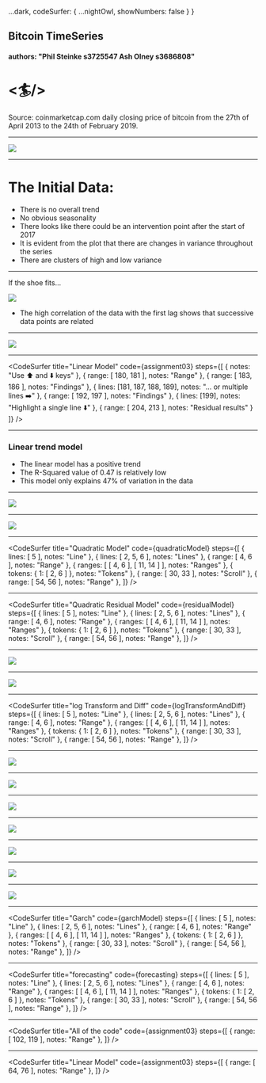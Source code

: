


  ...dark,
  codeSurfer: {
    ...nightOwl,
    showNumbers: false
  }
}

## Bitcoin TimeSeries
#### authors: "Phil Steinke s3725547 Ash Olney s3686808"
# <🏄/>

Source: coinmarketcap.com 
daily closing price of bitcoin from the 27th of April 2013 to the 24th of February 2019.

---

![](./assets/1-bitcoin-initial.png)

---
# The Initial Data:

- There is no overall trend
  <!-- - There was positive trend until late 2017 -->
- No obvious seasonality
- There looks like there could be an intervention point after the start of 2017
- It is evident from the plot that there are changes in variance throughout the series
- There are clusters of high and low variance

---

If the shoe fits...

![](./assets/2-neighbour-scatter.png)

- The high correlation of the data with the first lag shows that successive data points are related

---

![](./assets/3-linear.png)

---

<CodeSurfer
  title="Linear Model"
  code={assignment03}
  steps={[
    { notes: "Use ⬆️ and ⬇️ keys" },
    { range: [ 180, 181 ], notes: "Range" },
    { range: [ 183, 186 ], notes: "Findings" },
    { lines: [181, 187, 188, 189], notes: "... or multiple lines ➡️" },
    { range: [ 192, 197 ], notes: "Findings" },
    { lines: [199], notes: "Highlight a single line ⬇️" },
    { range: [ 204, 213 ], notes: "Residual results" }
  ]}
/>

---

### Linear trend model

- The linear model has a positive trend
- The R-Squared value of 0.47 is relatively low
- This model only explains 47% of variation in the data

---

![](./assets/4-linear-residual.png)

---

![](./assets/5-quadratic-model.png)

---
<CodeSurfer
  title="Quadratic Model"
  code={quadraticModel}
  steps={[
    { lines: [ 5 ], notes: "Line" },
    { lines: [ 2, 5, 6 ], notes: "Lines" },
    { range: [ 4, 6 ], notes: "Range" },
    { ranges: [ [ 4, 6 ], [ 11, 14 ] ], notes: "Ranges" },
    { tokens: { 1: [ 2, 6 ] }, notes: "Tokens" },
    { range: [ 30, 33 ], notes: "Scroll" },
    { range: [ 54, 56 ], notes: "Range" },
  ]}
/>

---

<CodeSurfer
  title="Quadratic Residual Model"
  code={residualModel}
  steps={[
    { lines: [ 5 ], notes: "Line" },
    { lines: [ 2, 5, 6 ], notes: "Lines" },
    { range: [ 4, 6 ], notes: "Range" },
    { ranges: [ [ 4, 6 ], [ 11, 14 ] ], notes: "Ranges" },
    { tokens: { 1: [ 2, 6 ] }, notes: "Tokens" },
    { range: [ 30, 33 ], notes: "Scroll" },
    { range: [ 54, 56 ], notes: "Range" },
  ]}
/>

---
![](./assets/6-quadratic-residual.png)

---

![](./assets/7-confidence-interval-lambda.png)

---
<CodeSurfer
  title="log Transform and Diff"
  code={logTransformAndDiff}
  steps={[
    { lines: [ 5 ], notes: "Line" },
    { lines: [ 2, 5, 6 ], notes: "Lines" },
    { range: [ 4, 6 ], notes: "Range" },
    { ranges: [ [ 4, 6 ], [ 11, 14 ] ], notes: "Ranges" },
    { tokens: { 1: [ 2, 6 ] }, notes: "Tokens" },
    { range: [ 30, 33 ], notes: "Scroll" },
    { range: [ 54, 56 ], notes: "Range" },
  ]}
/>

---

![](./assets/8-log-transform.png)

---


![](./assets/9-log-diff1.png)

---

![](./assets/10-mcleod.png)

---

![](./assets/11-qq-log-diff1.png)



---

![](./assets/12-absolute-transform.png)

---

![](./assets/13-square-transform.png)

---

![](./assets/14-arima.png)


---
<CodeSurfer
  title="Garch"
  code={garchModel}
  steps={[
    { lines: [ 5 ], notes: "Line" },
    { lines: [ 2, 5, 6 ], notes: "Lines" },
    { range: [ 4, 6 ], notes: "Range" },
    { ranges: [ [ 4, 6 ], [ 11, 14 ] ], notes: "Ranges" },
    { tokens: { 1: [ 2, 6 ] }, notes: "Tokens" },
    { range: [ 30, 33 ], notes: "Scroll" },
    { range: [ 54, 56 ], notes: "Range" },
  ]}
/>

---

<CodeSurfer
  title="forecasting"
  code={forecasting}
  steps={[
    { lines: [ 5 ], notes: "Line" },
    { lines: [ 2, 5, 6 ], notes: "Lines" },
    { range: [ 4, 6 ], notes: "Range" },
    { ranges: [ [ 4, 6 ], [ 11, 14 ] ], notes: "Ranges" },
    { tokens: { 1: [ 2, 6 ] }, notes: "Tokens" },
    { range: [ 30, 33 ], notes: "Scroll" },
    { range: [ 54, 56 ], notes: "Range" },
  ]}
/>

---

<CodeSurfer
  title="All of the code"
  code={assignment03}
  steps={[
    { range: [ 102, 119 ], notes: "Range" },
  ]}
/>

---

<CodeSurfer
  title="Linear Model"
  code={assignment03}
  steps={[
    { range: [ 64, 76 ], notes: "Range" },
  ]}
/>




